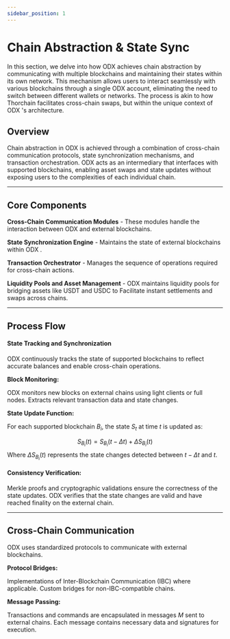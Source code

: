 ```yaml
---
sidebar_position: 1
---
```


# Chain Abstraction & State Sync

In this section, we delve into how ODX achieves chain abstraction by communicating with multiple blockchains and maintaining their states within its own network. This mechanism allows users to interact seamlessly with various blockchains through a single ODX account, eliminating the need to switch between different wallets or networks. The process is akin to how Thorchain facilitates cross-chain swaps, but within the unique context of ODX 's architecture.

## Overview

Chain abstraction in ODX is achieved through a combination of cross-chain communication protocols, state synchronization mechanisms, and transaction orchestration. ODX acts as an intermediary that interfaces with supported blockchains, enabling asset swaps and state updates without exposing users to the complexities of each individual chain.

---

## Core Components
**Cross-Chain Communication Modules** - These modules handle the interaction between ODX and external blockchains.

**State Synchronization Engine** - Maintains the state of external blockchains within ODX .

**Transaction Orchestrator** -  Manages the sequence of operations required for cross-chain actions.

**Liquidity Pools and Asset Management** - ODX maintains liquidity pools for bridging assets like USDT and USDC to Facilitate instant settlements and swaps across chains.

---

## Process Flow 

#### State Tracking and Synchronization

ODX continuously tracks the state of supported blockchains to reflect accurate balances and enable cross-chain operations.

**Block Monitoring:**

ODX monitors new blocks on external chains using light clients or full nodes.
Extracts relevant transaction data and state changes.

**State Update Function:**

For each supported blockchain $B_i$, the state $S_t$ at time $t$ is updated as: 

$$
S_{B_i}(t) = S_{B_i}(t - \Delta t) + \Delta S_{B_i}(t)
$$
Where $\Delta S_{B_i}(t)$ represents the state changes detected between $t - \Delta t$ and $t$.

#### Consistency Verification:

Merkle proofs and cryptographic validations ensure the correctness of the state updates.
ODX verifies that the state changes are valid and have reached finality on the external chain.

---

## Cross-Chain Communication
ODX uses standardized protocols to communicate with external blockchains.

**Protocol Bridges:**

Implementations of Inter-Blockchain Communication (IBC) where applicable.
Custom bridges for non-IBC-compatible chains.

**Message Passing:**

Transactions and commands are encapsulated in messages $M$ sent to external chains.
Each message contains necessary data and signatures for execution.

